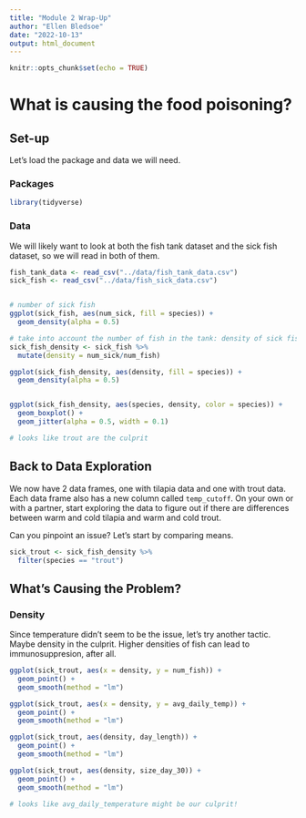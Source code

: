 ```yaml
---
title: "Module 2 Wrap-Up"
author: "Ellen Bledsoe"
date: "2022-10-13"
output: html_document
---
```


```r
knitr::opts_chunk$set(echo = TRUE)
```

# What is causing the food poisoning?

## Set-up

Let's load the package and data we will need.

### Packages

```r
library(tidyverse)
```

### Data

We will likely want to look at both the fish tank dataset and the sick fish dataset, so we will read in both of them.

```r
fish_tank_data <- read_csv("../data/fish_tank_data.csv")
sick_fish <- read_csv("../data/fish_sick_data.csv")


# number of sick fish
ggplot(sick_fish, aes(num_sick, fill = species)) +
  geom_density(alpha = 0.5)

# take into account the number of fish in the tank: density of sick fish
sick_fish_density <- sick_fish %>% 
  mutate(density = num_sick/num_fish) 

ggplot(sick_fish_density, aes(density, fill = species)) +
  geom_density(alpha = 0.5)


ggplot(sick_fish_density, aes(species, density, color = species)) +
  geom_boxplot() + 
  geom_jitter(alpha = 0.5, width = 0.1)

# looks like trout are the culprit
```

## Back to Data Exploration

We now have 2 data frames, one with tilapia data and one with trout
data. Each data frame also has a new column called `temp_cutoff`. On
your own or with a partner, start exploring the data to figure out if
there are differences between warm and cold tilapia and warm and cold
trout.

Can you pinpoint an issue? Let's start by comparing means.

```r
sick_trout <- sick_fish_density %>% 
  filter(species == "trout")
```


## What's Causing the Problem?

### Density

Since temperature didn't seem to be the issue, let's try another tactic. Maybe density in the culprit. Higher densities of fish can lead to immunosuppresion, after all.

```r
ggplot(sick_trout, aes(x = density, y = num_fish)) +
  geom_point() +
  geom_smooth(method = "lm")

ggplot(sick_trout, aes(x = density, y = avg_daily_temp)) +
  geom_point() + 
  geom_smooth(method = "lm")

ggplot(sick_trout, aes(density, day_length)) +
  geom_point() + 
  geom_smooth(method = "lm")

ggplot(sick_trout, aes(density, size_day_30)) +
  geom_point() + 
  geom_smooth(method = "lm")

# looks like avg_daily_temperature might be our culprit!

```

